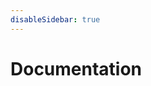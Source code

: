 ```yaml
---
disableSidebar: true
---
```


<h1 className="text-center text-2xl md:text-3xl text-blue-900 mb-6">Documentation</h1>
<div className="grid grid-cols-1 sm:grid-cols-2 md:grid-cols-3 gap-spacing-6">
  <IndexCard
    className="text-blue-500"
    iconSrc="https://smallstep-cms-images.s3.us-east-2.amazonaws.com/icon_platforms_2.svg"
    title="Platform"
    description="Quickly and reliably connect devices, workloads, and people using end-to-end encryption."
    href="/docs/platform/"
  />
  <IndexCard
    className="text-blue-500"
    iconSrc="https://smallstep-cms-images.s3.us-east-2.amazonaws.com/icon_ssh_1_70b1ab2d27.svg"
    title="Smallstep SSH"
    description="Smallstep SSH, seamless SSH access with zero key management. Product documentation."
    href="/docs/ssh"
  />
  <IndexCard
    className="text-blue-500"
    iconSrc="https://smallstep-cms-images.s3.us-east-2.amazonaws.com/icon_certificate_manager_1_86b2f377b7.svg"
    title="Certificate Manager"
    description="Smallstep Certificate Manager, your hosted certificate authority. Product documentation."
    href="/docs/certificate-manager/"
  />
  <IndexCard
    className="text-blue-500"
    iconSrc="https://smallstep-cms-images.s3.us-east-2.amazonaws.com/icon_registration_autohorities_1_0006dbd36d.svg"
    title="Registration Authorities"
    description="Smallstep Registration Authorities, extend your existing PKI. Product documentation."
    href="/docs/registration-authorities/"
  />
  <IndexCard
    className="text-blue-900"
    iconSrc="https://smallstep-cms-images.s3.us-east-2.amazonaws.com/icon_step_cli_1_9eca92f992.svg"
    title="step CLI"
    description="Streamline PKI and crypto operations with our open source command line toolchain."
    href="/docs/step-cli/"
  />
  <IndexCard
    className="text-blue-900"
    iconSrc="https://smallstep-cms-images.s3.us-east-2.amazonaws.com/icon_step_ca_1_342e1dcdd6.svg"
    title="step-ca"
    description="Run your open source Certificate Authority (CA) and PKI. Issue certificates to everything."
    href="/docs/step-ca/"
  />
  <IndexCard
    className="text-blue-900"
    iconSrc="https://smallstep-cms-images.s3.us-east-2.amazonaws.com/icon_mutual_tls_1_0960977120.svg"
    title="Mutual TLS"
    description="Instructions and code for connecting apps, systems, and workloads using mTLS."
    href="/docs/mtls/"
  />
  <IndexCard
    className="text-blue-900"
    iconSrc="https://smallstep-cms-images.s3.us-east-2.amazonaws.com/icon_tutorials_1_0d50c76b6a.svg"
    title="Tutorials"
    description="Deploy the `step` toolchain across popular deployment scenarios. Learn by doing."
    href="/docs/tutorials/"
  />
</div>
